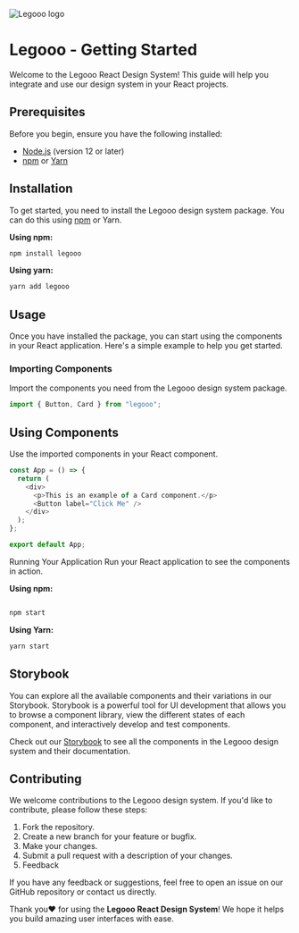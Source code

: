 
<Meta title="Getting Started" />

![Legooo logo](./legooo-logo.png)

# Legooo - Getting Started

Welcome to the Legooo React Design System! This guide will help you integrate and use our design system in your React projects.

## Prerequisites

Before you begin, ensure you have the following installed:

- [Node.js](https://nodejs.org/) (version 12 or later)
- [npm](https://www.npmjs.com/) or [Yarn](https://yarnpkg.com/)

## Installation

To get started, you need to install the Legooo design system package. You can do this using [npm](https://www.npmjs.com/package/legooo) or Yarn.

**Using npm:**

```bash
npm install legooo
```

**Using yarn:**

```bash
yarn add legooo
```

## Usage

Once you have installed the package, you can start using the components in your React application. Here's a simple example to help you get started.

### Importing Components

Import the components you need from the Legooo design system package.

```javascript
import { Button, Card } from "legooo";
```

## Using Components

Use the imported components in your React component.

```javascript
const App = () => {
  return (
    <div>
      <p>This is an example of a Card component.</p>
      <Button label="Click Me" />
    </div>
  );
};

export default App;
```

Running Your Application
Run your React application to see the components in action.

**Using npm:**

```bash

npm start
```

**Using Yarn:**

```bash
yarn start
```

## Storybook

You can explore all the available components and their variations in our Storybook. Storybook is a powerful tool for UI development that allows you to browse a component library, view the different states of each component, and interactively develop and test components.

Check out our [Storybook](https://main--6658570a1b59e82cad5ef125.chromatic.com/?path=/docs/getting-started--docs) to see all the components in the Legooo design system and their documentation.

## Contributing

We welcome contributions to the Legooo design system. If you'd like to contribute, please follow these steps:

1. Fork the repository.
2. Create a new branch for your feature or bugfix.
3. Make your changes.
4. Submit a pull request with a description of your changes.
5. Feedback

If you have any feedback or suggestions, feel free to open an issue on our GitHub repository or contact us directly.

Thank you❤️ for using the **Legooo React Design System**! We hope it helps you build amazing user interfaces with ease.

